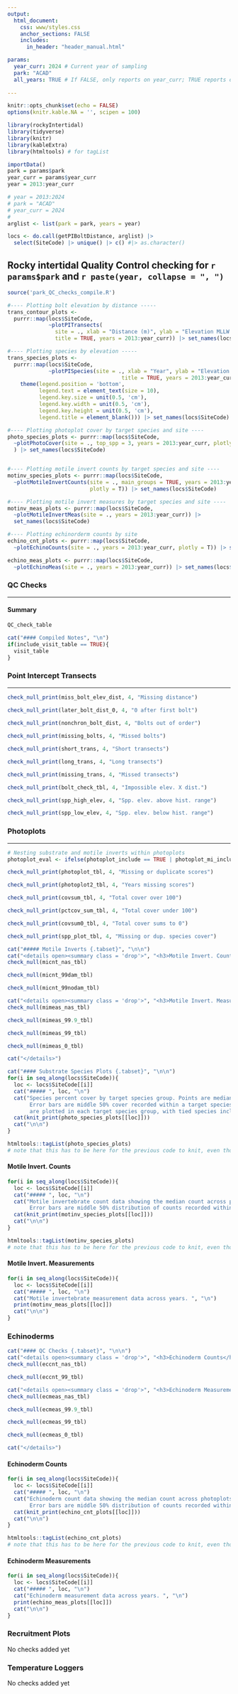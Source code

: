 ```yaml
---
output:
  html_document:
    css: www/styles.css
    anchor_sections: FALSE
    includes:
      in_header: "header_manual.html"

params:
  year_curr: 2024 # Current year of sampling
  park: "ACAD"
  all_years: TRUE # If FALSE, only reports on year_curr; TRUE reports on all years
  
---
```

```r
knitr::opts_chunk$set(echo = FALSE)
options(knitr.kable.NA = '', scipen = 100)
```

```r
library(rockyIntertidal)
library(tidyverse)
library(knitr)
library(kableExtra)
library(htmltools) # for tagList

importData()
park = params$park
year_curr = params$year_curr
year = 2013:year_curr

# year = 2013:2024
# park = "ACAD"
# year_curr = 2024
# 
arglist <- list(park = park, years = year)

locs <- do.call(getPIBoltDistance, arglist) |>
  select(SiteCode) |> unique() |> c() #|> as.character()
```

Rocky intertidal Quality Control checking for `r params$park` and `r paste(year, collapse = ", ")` {.tabset .tabset-pills}
---

```r
source('park_QC_checks_compile.R')
```

```r
#---- Plotting bolt elevation by distance -----
trans_contour_plots <- 
  purrr::map(locs$SiteCode, 
             ~plotPITransects(
               site = ., xlab = "Distance (m)", ylab = "Elevation MLLW (m)", 
               title = TRUE, years = 2013:year_curr)) |> set_names(locs$SiteCode)

#---- Plotting species by elevation -----
trans_species_plots <- 
  purrr::map(locs$SiteCode,
             ~plotPISpecies(site = ., xlab = "Year", ylab = "Elevation MLLW (m)", 
                                    title = TRUE, years = 2013:year_curr, facet = T) +
    theme(legend.position = 'bottom',
          legend.text = element_text(size = 10),
          legend.key.size = unit(0.5, 'cm'),
          legend.key.width = unit(0.5, 'cm'),
          legend.key.height = unit(0.5, 'cm'),
          legend.title = element_blank())) |> set_names(locs$SiteCode)

#---- Plotting photoplot cover by target species and site ----
photo_species_plots <- purrr::map(locs$SiteCode,
  ~plotPhotoCover(site = ., top_spp = 3, years = 2013:year_curr, plotly = T)                                
  ) |> set_names(locs$SiteCode)


#---- Plotting motile invert counts by target species and site ----
motinv_species_plots <- purrr::map(locs$SiteCode,
  ~plotMotileInvertCounts(site = ., main_groups = TRUE, years = 2013:year_curr, 
                          plotly = T)) |> set_names(locs$SiteCode)

#---- Plotting motile invert measures by target species and site ----
motinv_meas_plots <- purrr::map(locs$SiteCode,
  ~plotMotileInvertMeas(site = ., years = 2013:year_curr)) |> 
  set_names(locs$SiteCode)

#---- Plotting echinorderm counts by site
echino_cnt_plots <- purrr::map(locs$SiteCode,
  ~plotEchinoCounts(site = ., years = 2013:year_curr, plotly = T)) |> set_names(locs$SiteCode)

echino_meas_plots <- purrr::map(locs$SiteCode,
  ~plotEchinoMeas(site = ., years = 2013:year_curr)) |> set_names(locs$SiteCode)

```

### QC Checks {.tabset}

<hr>

#### Summary {.tabset}
```r
QC_check_table
```

```r
cat("#### Compiled Notes", "\n")
if(include_visit_table == TRUE){
  visit_table
}
```

### Point Intercept Transects {.tabset}

<hr>

```r
check_null_print(miss_bolt_elev_dist, 4, "Missing distance")
  
check_null_print(later_bolt_dist_0, 4, "0 after first bolt")

check_null_print(nonchron_bolt_dist, 4, "Bolts out of order")

check_null_print(missing_bolts, 4, "Missed bolts")

check_null_print(short_trans, 4, "Short transects")

check_null_print(long_trans, 4, "Long transects")

check_null_print(missing_trans, 4, "Missed transects")

check_null_print(bolt_check_tbl, 4, "Impossible elev. X dist.")

check_null_print(spp_high_elev, 4, "Spp. elev. above hist. range")

check_null_print(spp_low_elev, 4, "Spp. elev. below hist. range")
```


### Photoplots {.tabset}

---

```r
# Nesting substrate and motile inverts within photoplots
photoplot_eval <- ifelse(photoplot_include == TRUE | photoplot_mi_include == TRUE, TRUE, FALSE)
```

```r
check_null_print(photoplot_tbl, 4, "Missing or duplicate scores")

check_null_print(photoplot2_tbl, 4, "Years missing scores")

check_null_print(covsum_tbl, 4, "Total cover over 100")

check_null_print(pctcov_sum_tbl, 4, "Total cover under 100")

check_null_print(covsum0_tbl, 4, "Total cover sums to 0")

check_null_print(spp_plot_tbl, 4, "Missing or dup. species cover")

```

```r
cat("##### Motile Inverts {.tabset}", "\n\n")
cat("<details open><summary class = 'drop'>", "<h3>Motile Invert. Counts</h3>", "</summary>")
check_null(micnt_nas_tbl)

check_null(micnt_99dam_tbl)

check_null(micnt_99nodam_tbl)

cat("<details open><summary class = 'drop'>", "<h3>Motile Invert. Measurements</h3>", "</summary>")
check_null(mimeas_nas_tbl)

check_null(mimeas_99.9_tbl)

check_null(mimeas_99_tbl)

check_null(mimeas_0_tbl)

cat("</details>")

```

```r
cat("#### Substrate Species Plots {.tabset}", "\n\n")
for(i in seq_along(locs$SiteCode)){
  loc <- locs$SiteCode[[i]]
  cat("##### ", loc, "\n")
  cat("Species percent cover by target species group. Points are median cover across photoplots. 
       Error bars are middle 50% cover recorded within a target species. Only top 3 species
       are plotted in each target species group, with tied species included.", "\n")
  cat(knit_print(photo_species_plots[[loc]]))
  cat("\n\n") 
}
```

```r
htmltools::tagList(photo_species_plots)
# note that this has to be here for the previous code to knit, even though results aren't included in report.
```

#### Motile Invert. Counts {.tabset}
```r
for(i in seq_along(locs$SiteCode)){
  loc <- locs$SiteCode[[i]]
  cat("##### ", loc, "\n")
  cat("Motile invertebrate count data showing the median count across photoplots as the points. 
       Error bars are middle 50% distribution of counts recorded within a target species. ", "\n")
  cat(knit_print(motinv_species_plots[[loc]]))
  cat("\n\n") 
}
```

```r
htmltools::tagList(motinv_species_plots)
# note that this has to be here for the previous code to knit, even though results aren't included in report.
```

#### Motile Invert. Measurements {.tabset}
```r
for(i in seq_along(locs$SiteCode)){
  loc <- locs$SiteCode[[i]]
  cat("##### ", loc, "\n")
  cat("Motile invertebrate measurement data across years. ", "\n")
  print(motinv_meas_plots[[loc]])
  cat("\n\n") 
}
```


### Echinoderms {.tabset}
```r
cat("#### QC Checks {.tabset}", "\n\n")
cat("<details open><summary class = 'drop'>", "<h3>Echinoderm Counts</h3>", "</summary>")
check_null(eccnt_nas_tbl)

check_null(eccnt_99_tbl)

cat("<details open><summary class = 'drop'>", "<h3>Echinoderm Measurements</h3>", "</summary>")
check_null(ecmeas_nas_tbl)

check_null(ecmeas_99.9_tbl)

check_null(ecmeas_99_tbl)

check_null(ecmeas_0_tbl)

cat("</details>")

```

#### Echinoderm Counts {.tabset}
```r
for(i in seq_along(locs$SiteCode)){
  loc <- locs$SiteCode[[i]]
  cat("##### ", loc, "\n")
  cat("Echinoderm count data showing the median count across photoplots as the points. 
       Error bars are middle 50% distribution of counts recorded within a target species. ", "\n")
  cat(knit_print(echino_cnt_plots[[loc]]))
  cat("\n\n") 
}
```

```r
htmltools::tagList(echino_cnt_plots)
# note that this has to be here for the previous code to knit, even though results aren't included in report.
```

#### Echinoderm Measurements {.tabset}
```r
for(i in seq_along(locs$SiteCode)){
  loc <- locs$SiteCode[[i]]
  cat("##### ", loc, "\n")
  cat("Echinoderm measurement data across years. ", "\n")
  print(echino_meas_plots[[loc]])
  cat("\n\n") 
}
```


### Recruitment Plots

No checks added yet

### Temperature Loggers

No checks added yet


